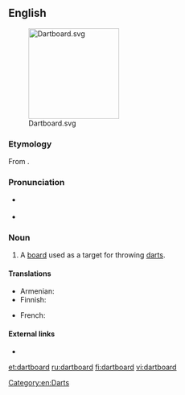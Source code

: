 ==English==
[[File:Dartboard.svg|right|180px]]

===Etymology===
From {{compound|dart|board|lang=en}}.

===Pronunciation===
* {{a|RP}} {{IPA|/ˈdɑːtbɔːd/|lang=en}}
* {{audio|en-us-dartboard.ogg|Audio (US)|lang=en}}

===Noun===
{{en-noun}}

# A [[board]] used as a target for throwing [[darts]].

====Translations====
{{trans-top|target for darts}}
* Armenian: {{t|hy|[[դարթսի տախտակ]]|sc=Armn}}
* Finnish: {{t+|fi|tikkataulu}}
{{trans-mid}}
* French: {{t+|fr|cible|f}}
{{trans-bottom}}

====External links====
* {{pedialite|Darts}}

[[Category:en:Darts]]

[[et:dartboard]]
[[ru:dartboard]]
[[fi:dartboard]]
[[vi:dartboard]]